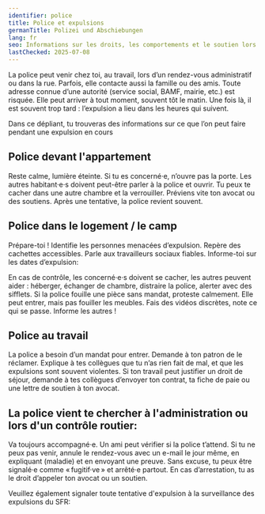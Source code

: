 ```yaml
---
identifier: police
title: Police et expulsions
germanTitle: Polizei und Abschiebungen
lang: fr
seo: Informations sur les droits, les comportements et le soutien lors des interventions policières liées aux expulsions en Allemagne.
lastChecked: 2025-07-08
---
```


La police peut venir chez toi, au travail, lors d’un rendez-vous administratif ou dans la rue. Parfois, elle contacte aussi la famille ou des amis.
Toute adresse connue d’une autorité (service social, BAMF, mairie, etc.) est risquée.
Elle peut arriver à tout moment, souvent tôt le matin. Une fois là, il est souvent trop tard : l’expulsion a lieu dans les heures qui suivent.

Dans ce dépliant, tu trouveras des informations sur ce que l’on peut faire pendant <InternalShortLink identifier="ongoing-deportation">une expulsion en cours</InternalShortLink>

## Police devant l'appartement

Reste calme, lumière éteinte.
Si tu es concerné·e, n’ouvre pas la porte.
Les autres habitant·e·s doivent peut-être parler à la police et ouvrir. Tu peux te cacher dans une autre chambre et la verrouiller.
Préviens vite ton avocat ou des soutiens. Après une tentative, la police revient souvent.

## Police dans le logement / le camp

Prépare-toi !
Identifie les personnes menacées d’expulsion. Repère des cachettes accessibles. Parle aux travailleurs sociaux fiables.
Informe-toi sur les dates d’expulsion: <Address identifier="deportationalarm"></Address>
En cas de contrôle, les concerné·e·s doivent se cacher, les autres peuvent aider : héberger, échanger de chambre, distraire la police, alerter avec des sifflets.
Si la police fouille une pièce sans mandat, proteste calmement. Elle peut entrer, mais pas fouiller les meubles.
Fais des vidéos discrètes, note ce qui se passe. Informe les autres !

## Police au travail

La police a besoin d’un mandat pour entrer. Demande à ton patron de le réclamer.
Explique à tes collègues que tu n’as rien fait de mal, et que les expulsions sont souvent violentes.
Si ton travail peut justifier un droit de séjour, demande à tes collègues d’envoyer ton contrat, ta fiche de paie ou une lettre de soutien à ton avocat.

## La police vient te chercher à l'administration ou lors d'un contrôle routier:

Va toujours accompagné·e. Un ami peut vérifier si la police t’attend.
Si tu ne peux pas venir, annule le rendez-vous avec un e-mail le jour même, en expliquant (maladie) et en envoyant une preuve.
Sans excuse, tu peux être signalé·e comme « fugitif·ve » et arrêté·e partout.
En cas d’arrestation, tu as le droit d’appeler ton avocat ou un soutien.

Veuillez également signaler toute tentative d'expulsion à la surveillance des expulsions du SFR: <Address identifier="sfr_abschiebemonitoring"></Address>
